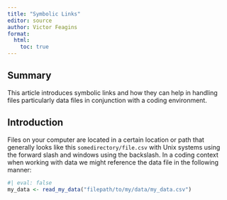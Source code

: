 ```yaml
---
title: "Symbolic Links"
editor: source
author: Victor Feagins
format: 
  html:
    toc: true
---
```


## Summary

This article introduces symbolic links and how they can help in handling files particularly data files in conjunction with a coding environment.

## Introduction

Files on your computer are located in a certain location or path that generally looks like this `somedirectory/file.csv` with Unix systems using the forward slash and windows using the backslash. In a coding context when working with data we might reference the data file in the following manner:

```r
#| eval: false
my_data <- read_my_data("filepath/to/my/data/my_data.csv")

```




